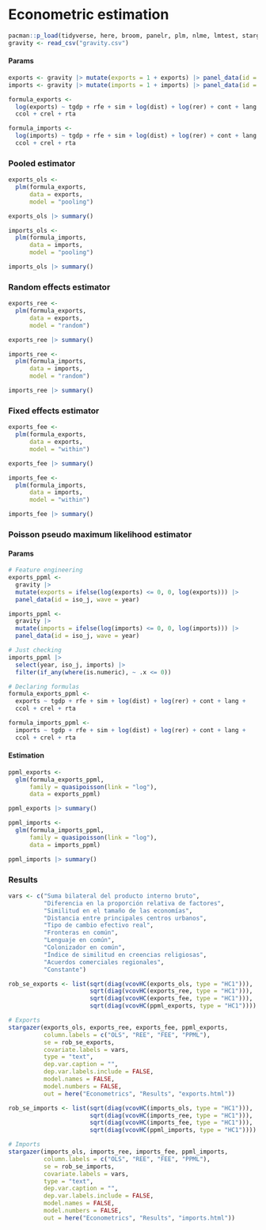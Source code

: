 # Econometric estimation

```r
pacman::p_load(tidyverse, here, broom, panelr, plm, nlme, lmtest, stargazer)
gravity <- read_csv("gravity.csv")
```

#### Params

```r
exports <- gravity |> mutate(exports = 1 + exports) |> panel_data(id = iso_j, wave = year)
imports <- gravity |> mutate(imports = 1 + imports) |> panel_data(id = iso_j, wave = year)
```

```r
formula_exports <- 
  log(exports) ~ tgdp + rfe + sim + log(dist) + log(rer) + cont + lang + 
  ccol + crel + rta

formula_imports <- 
  log(imports) ~ tgdp + rfe + sim + log(dist) + log(rer) + cont + lang + 
  ccol + crel + rta
```

### Pooled estimator

```r
exports_ols <- 
  plm(formula_exports,
      data = exports,
      model = "pooling")

exports_ols |> summary()
```

```r
imports_ols <- 
  plm(formula_imports,
      data = imports,
      model = "pooling")

imports_ols |> summary()
```

### Random effects estimator

```r
exports_ree <- 
  plm(formula_exports,
      data = exports,
      model = "random")

exports_ree |> summary()
```

```r
imports_ree <- 
  plm(formula_imports,
      data = imports,
      model = "random")

imports_ree |> summary()
```

### Fixed effects estimator

```r
exports_fee <- 
  plm(formula_exports,
      data = exports,
      model = "within")

exports_fee |> summary()
```

```r
imports_fee <- 
  plm(formula_imports,
      data = imports,
      model = "within")

imports_fee |> summary()
```

### Poisson pseudo maximum likelihood estimator

#### Params

```r
# Feature engineering
exports_ppml <- 
  gravity |> 
  mutate(exports = ifelse(log(exports) <= 0, 0, log(exports))) |> 
  panel_data(id = iso_j, wave = year)

imports_ppml <- 
  gravity |> 
  mutate(imports = ifelse(log(imports) <= 0, 0, log(imports))) |> 
  panel_data(id = iso_j, wave = year)
```

```r
# Just checking 
imports_ppml |> 
  select(year, iso_j, imports) |> 
  filter(if_any(where(is.numeric), ~ .x <= 0))
```

```r
# Declaring formulas
formula_exports_ppml <- 
  exports ~ tgdp + rfe + sim + log(dist) + log(rer) + cont + lang + 
  ccol + crel + rta

formula_imports_ppml <- 
  imports ~ tgdp + rfe + sim + log(dist) + log(rer) + cont + lang + 
  ccol + crel + rta
```

#### Estimation

```r
ppml_exports <- 
  glm(formula_exports_ppml,
      family = quasipoisson(link = "log"),
      data = exports_ppml)

ppml_exports |> summary()
```

```r
ppml_imports <- 
  glm(formula_imports_ppml,
      family = quasipoisson(link = "log"),
      data = imports_ppml)

ppml_imports |> summary()
```

### Results

```r
vars <- c("Suma bilateral del producto interno bruto",
          "Diferencia en la proporción relativa de factores",
          "Similitud en el tamaño de las economías",
          "Distancia entre principales centros urbanos",
          "Tipo de cambio efectivo real",
          "Fronteras en común",
          "Lenguaje en común", 
          "Colonizador en común",
          "Índice de similitud en creencias religiosas",
          "Acuerdos comerciales regionales",
          "Constante")
```

```r
rob_se_exports <- list(sqrt(diag(vcovHC(exports_ols, type = "HC1"))),
                       sqrt(diag(vcovHC(exports_ree, type = "HC1"))),
                       sqrt(diag(vcovHC(exports_fee, type = "HC1"))),
                       sqrt(diag(vcovHC(ppml_exports, type = "HC1"))))
```

```r
# Exports
stargazer(exports_ols, exports_ree, exports_fee, ppml_exports,
          column.labels = c("OLS", "REE", "FEE", "PPML"),
          se = rob_se_exports,
          covariate.labels = vars,
          type = "text",
          dep.var.caption = "",
          dep.var.labels.include = FALSE,
          model.names = FALSE,
          model.numbers = FALSE,
          out = here("Econometrics", "Results", "exports.html"))
```

```r
rob_se_imports <- list(sqrt(diag(vcovHC(imports_ols, type = "HC1"))),
                       sqrt(diag(vcovHC(imports_ree, type = "HC1"))),
                       sqrt(diag(vcovHC(imports_fee, type = "HC1"))),
                       sqrt(diag(vcovHC(ppml_imports, type = "HC1"))))
```

```r
# Imports
stargazer(imports_ols, imports_ree, imports_fee, ppml_imports,
          column.labels = c("OLS", "REE", "FEE", "PPML"),
          se = rob_se_imports,
          covariate.labels = vars,
          type = "text",
          dep.var.caption = "",
          dep.var.labels.include = FALSE,
          model.names = FALSE,
          model.numbers = FALSE,
          out = here("Econometrics", "Results", "imports.html"))
```
